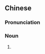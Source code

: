 {{also|子儿}}
==Chinese==
{{zh-forms|s=子儿}}

===Pronunciation===
{{zh-pron
|m=zǐr
|h=pfs=chṳ́-yì
|cat=n
}}

===Noun===
{{zh-noun}}

# {{zh-erhua form of}}
